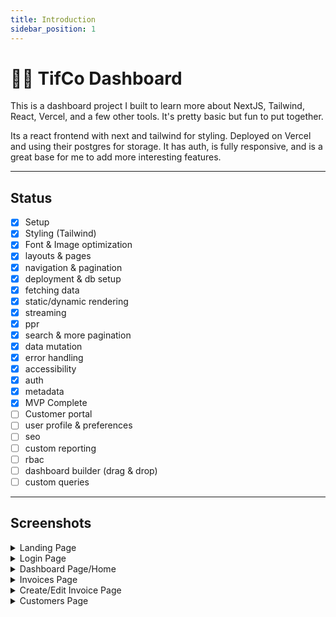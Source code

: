 ```yaml
---
title: Introduction
sidebar_position: 1
---
```


# 🧞‍♀️ TifCo Dashboard

This is a dashboard project I built to learn more about NextJS, Tailwind, React, Vercel, and a few other tools. It's pretty basic but fun to put together.

Its a react frontend with next and tailwind for styling. Deployed on Vercel and using their postgres for storage. It has auth, is fully responsive, and is a great base for me to add more interesting features.

---

## Status

- [x] Setup
- [x] Styling (Tailwind)
- [x] Font & Image optimization
- [x] layouts & pages
- [x] navigation & pagination
- [x] deployment & db setup
- [x] fetching data
- [x] static/dynamic rendering
- [x] streaming
- [x] ppr
- [x] search & more pagination
- [x] data mutation
- [x] error handling
- [x] accessibility
- [x] auth
- [x] metadata
- [x] MVP Complete
- [ ] Customer portal
- [ ] user profile & preferences
- [ ] seo
- [ ] custom reporting
- [ ] rbac
- [ ] dashboard builder (drag & drop)
- [ ] custom queries

---

## Screenshots

<details>
<summary>Landing Page</summary>

![Screenshot of the landing page showing a header, text describing the dashboard, and a picture of Tif.](./screenshots/6.png)

</details>

<details>
<summary>Login Page</summary>

![Screenshot of the login page showing company header and login form.](./screenshots/1.png)

</details>

<details>
<summary>Dashboard Page/Home</summary>

![Screenshot of the dashboard page showing a top row of cards - collected payments, pending payments, total invoices, and total customers. Below that, there are two charts - Recent revenue and latest invoices.](./screenshots/5.png)

</details>

<details>
<summary>Invoices Page</summary>

![Screenshot of the invoices page showing information about all the invoices including customer, amount, status, date, and two buttons - edit & delete.](./screenshots/4.png)

</details>

<details>
<summary>Create/Edit Invoice Page</summary>

![Screenshot of the create/edit invoice page, allowing users to pick the customer, input amount, set status, and create or update/edit an invoice.](./screenshots/3.png)

</details>

<details>
<summary>Customers Page</summary>

![Screenshot of customers page, showing a list of customers, their email, total invoices, outstanding balance, and total amount paid.](./screenshots/2.png)

</details>